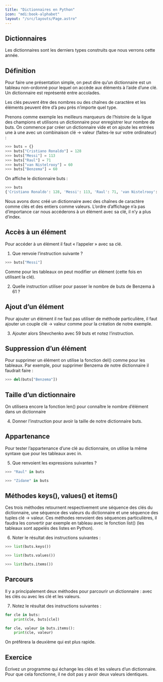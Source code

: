 ```yaml
---
title: "Dictionnaires en Python"
icon: "mdi:book-alphabet"
layout: "/src/layouts/Page.astro"
---
```


## Dictionnaires

Les dictionnaires sont les derniers types construits que nous verrons cette
année.

## Définition

Pour faire une présentation simple, on peut dire qu’un dictionnaire est un
tableau non-ordonné pour lequel on accède aux éléments à l’aide d’une clé. Un
dictionnaire est représenté entre accolades.

Les clés peuvent être des nombres ou des chaînes de caractère et les éléments
peuvent être d’à peu près n’importe quel type.

Prenons comme exemple les meilleurs marqueurs de l’histoire de la ligue des
champions et utilisons un dictionnaire pour enregistrer leur nombre de buts.
On commence par créer un dictionnaire vide et on ajoute les entrées une à une
avec un combinaison clé → valeur (faites-le sur votre ordinateur) :

```py
>>> buts = {}
>>> buts["Cristiano Ronaldo"] = 128
>>> buts["Messi"] = 113
>>> buts["Raul"] = 71
>>> buts["van Nistelrooy"] = 60
>>> buts["Benzema"] = 60
```

On affiche le dictionnaire buts :

```py
>>> buts
{'Cristiano Ronaldo': 128, 'Messi': 113, 'Raul': 71, 'van Nistelrooy': 60, 'Benzema': 60}
```

Nous avons donc créé un dictionnaire avec des chaînes de caractère comme clés
et des entiers comme valeurs. L’ordre d’affichage n’a pas d’importance car
nous accéderons à un élément avec sa clé, il n’y a plus d’index.

## Accès à un élément

Pour accéder à un élément il faut « l’appeler » avec sa clé.

1. Que renvoie l’instruction suivante ?
```py
>>> buts["Messi"]
```

Comme pour les tableaux on peut modifier un élément (cette fois en utilisant
la clé).

2. Quelle instruction utiliser pour passer le nombre de buts de Benzema à
61 ?

## Ajout d’un élément

Pour ajouter un élément il ne faut pas utiliser de méthode particulière, il
faut ajouter un couple clé → valeur comme pour la création de notre exemple.

3. Ajouter alors Shevchenko avec 59 buts et notez l’instruction.

## Suppression d’un élément

Pour supprimer un élément on utilise la fonction del() comme pour les
tableaux. Par exemple, pour supprimer Benzema de notre dictionnaire il
faudrait faire :

```py
>>> del(buts["Benzema"])
```

## Taille d’un dictionnaire

On utilisera encore la fonction len() pour connaître le nombre d’élément dans
un dictionnaire

4. Donner l’instruction pour avoir la taille de notre dictionnaire buts.

## Appartenance

Pour tester l’appartenance d’une clé au dictionnaire, on utilise la même
syntaxe que pour les tableaux avec in.

5. Que renvoient les expressions suivantes ?

```py
>>> "Raul" in buts
```
```py
>>> "Zidane" in buts
```

## Méthodes keys(), values() et items()

Ces trois méthodes retournent respectivement une séquence des clés du
dictionnaire, une séquence des valeurs du dictionnaire et une séquence des
tuples clé → valeur. Ces méthodes renvoient des séquences particulières, il
faudra les convertir par exemple en tableau avec le fonction list() (les
tableaux sont appelés des listes en Python).

6. Noter le résultat des instructions suivantes :
 
```py
>>> list(buts.keys())
```
```py
>>> list(buts.values())
```
```py
>>> list(buts.items())
```

## Parcours

Il y a principalement deux méthodes pour parcourir un dictionnaire : avec les
clés ou avec les clé et les valeurs.

7. Notez le résultat des instructions suivantes :

```py
for cle in buts:
    print(cle, buts[cle])
```
```py
for cle, valeur in buts.items():
    print(cle, valeur)
```

On préférera la deuxième qui est plus rapide.

## Exercice

Écrivez un programme qui échange les clés et les valeurs d’un dictionnaire.
Pour que cela fonctionne, il ne doit pas y avoir deux valeurs identiques.
